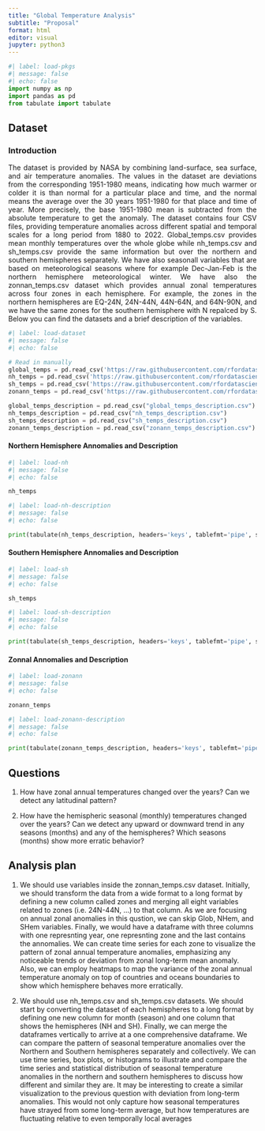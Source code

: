 ```yaml
---
title: "Global Temperature Analysis"
subtitle: "Proposal"
format: html
editor: visual
jupyter: python3
---
```


```python
#| label: load-pkgs
#| message: false
#| echo: false
import numpy as np
import pandas as pd
from tabulate import tabulate
```

::: {style="text-align: justify;"}
## Dataset
### Introduction
The dataset is provided by NASA by combining land-surface, sea surface, and air temperature anomalies. The values in the dataset are deviations from the corresponding 1951-1980 means, indicating how much warmer or colder it is than normal for a particular place and time, and the normal means the average over the 30 years 1951-1980 for that place and time of year. More precisely, the base 1951-1980 mean is subtracted from the absolute temperature to get the anomaly.
The dataset contains four CSV files, providing temperature anomalies across different spatial and temporal scales for a long period from 1880 to 2022. Global_temps.csv provides mean monthly temperatures over the whole globe while nh_temps.csv and sh_temps.csv provide the same information but over the northern and southern hemispheres separately. We have also seasonall variables that are based on meteorological seasons where for example Dec-Jan-Feb is the northern hemisphere meteorological winter. We have also the zonnan_temps.csv dataset which provides annual zonal temperatures across four zones in each hemisphere. For example, the zones in the northern hemispheres are EQ-24N, 24N-44N, 44N-64N, and 64N-90N, and we have the same zones for the southern hemisphere with N repalced by S.
Below you can find the datasets and a brief description of the variables.
:::

```python
#| label: load-dataset
#| message: false
#| echo: false

# Read in manually
global_temps = pd.read_csv('https://raw.githubusercontent.com/rfordatascience/tidytuesday/master/data/2023/2023-07-11/global_temps.csv')
nh_temps = pd.read_csv('https://raw.githubusercontent.com/rfordatascience/tidytuesday/master/data/2023/2023-07-11/nh_temps.csv')
sh_temps = pd.read_csv('https://raw.githubusercontent.com/rfordatascience/tidytuesday/master/data/2023/2023-07-11/sh_temps.csv')
zonann_temps = pd.read_csv('https://raw.githubusercontent.com/rfordatascience/tidytuesday/master/data/2023/2023-07-11/zonann_temps.csv')

global_temps_description = pd.read_csv("global_temps_description.csv")
nh_temps_description = pd.read_csv("nh_temps_description.csv")
sh_temps_description = pd.read_csv("sh_temps_description.csv")
zonann_temps_description = pd.read_csv("zonann_temps_description.csv")
```

#### Northern Hemisphere Annomalies and Description
```python
#| label: load-nh
#| message: false
#| echo: false

nh_temps

```

```python
#| label: load-nh-description
#| message: false
#| echo: false

print(tabulate(nh_temps_description, headers='keys', tablefmt='pipe', showindex=False, stralign='center'))

```

#### Southern Hemisphere Annomalies and Description
```python
#| label: load-sh
#| message: false
#| echo: false

sh_temps

```

```python
#| label: load-sh-description
#| message: false
#| echo: false

print(tabulate(sh_temps_description, headers='keys', tablefmt='pipe', showindex=False, stralign='center'))

```

#### Zonnal Annomalies and Description
```python
#| label: load-zonann
#| message: false
#| echo: false

zonann_temps

```

```python
#| label: load-zonann-description
#| message: false
#| echo: false

print(tabulate(zonann_temps_description, headers='keys', tablefmt='pipe', showindex=False, stralign='center'))

```

## Questions

1. How have zonal annual temperatures changed over the years? Can we detect any latitudinal pattern? 

2. How have the hemispheric seasonal (monthly) temperatures changed over the years? Can we detect any upward or downward trend in any seasons (months) and any of the hemispheres? Which seasons (months) show more erratic behavior?


## Analysis plan

1.  We should use variables inside the zonnan_temps.csv dataset. Initially, we should transform the data from a wide format to a long format by defining a new column called zones and merging all eight variables related to zones (i.e. 24N-44N, …) to that column. As we are focusing on annual zonal anomalies in this qustion, we can skip Glob, NHem, and SHem variables. Finally, we would have a dataframe with three columns with one represnting year, one represnting zone and the last contains the annomalies.
We can create time series for each zone to visualize the pattern of zonal annual temperature anomalies, emphasizing any noticeable trends or deviation from zonal long-term mean anomaly. Also, we can employ heatmaps to map the variance of the zonal annual temperature anomaly on top of countries and oceans boundaries to show which hemisphere behaves more erratically.


2. We should use nh_temps.csv and sh_temps.csv datasets. We should start by converting the dataset of each hemispheres to a long format by defining one new column for month (season) and one column that shows the hemispheres (NH and SH). Finally, we can merge the dataframes vertically to arrive at a one comprehensive dataframe. 
We can compare the pattern of seasonal temperature anomalies over the Northern and Southern hemispheres separately and collectively. We can use time series, box plots, or histograms to illustrate and compare the time series and statistical distribution of seasonal temperature anomalies in the northern and southern hemispheres to discuss how different and similar they are. It may be interesting to create a similar visualization to the previous question with deviation from long-term anomalies. This would not only capture how seasonal temperatures have strayed from some long-term average, but how temperatures are fluctuating relative to even temporally local averages


